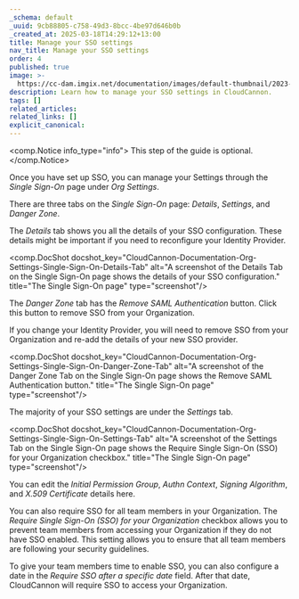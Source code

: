 ```yaml
---
_schema: default
_uuid: 9cb88805-c758-49d3-8bcc-4be97d646b0b
_created_at: 2025-03-18T14:29:12+13:00
title: Manage your SSO settings
nav_title: Manage your SSO settings
order: 4
published: true
image: >-
  https://cc-dam.imgix.net/documentation/images/default-thumbnail/2023-Q4/CloudCannon-Documentation-Thumbnail.png
description: Learn how to manage your SSO settings in CloudCannon.
tags: []
related_articles:
related_links: []
explicit_canonical:
---
```

<comp.Notice info_type="info">
  This step of the guide is optional.
</comp.Notice>

Once you have set up SSO, you can manage your Settings through the *Single Sign-On* page under *Org Settings*.

There are three tabs on the *Single Sign-On* page: *Details*, *Settings*, and *Danger Zone*.

The *Details* tab shows you all the details of your SSO configuration. These details might be important if you need to reconfigure your Identity Provider.

<comp.DocShot docshot_key="CloudCannon-Documentation-Org-Settings-Single-Sign-On-Details-Tab" alt="A screenshot of the Details Tab on the Single Sign-On page shows the details of your SSO configuration." title="The Single Sign-On page" type="screenshot"/>

The *Danger Zone* tab has the *Remove SAML Authentication* button. Click this button to remove SSO from your Organization.

If you change your Identity Provider, you will need to remove SSO from your Organization and re-add the details of your new SSO provider.

<comp.DocShot docshot_key="CloudCannon-Documentation-Org-Settings-Single-Sign-On-Danger-Zone-Tab" alt="A screenshot of the Danger Zone Tab on the Single Sign-On page shows the Remove SAML Authentication button." title="The Single Sign-On page" type="screenshot"/>

The majority of your SSO settings are under the *Settings* tab.

<comp.DocShot docshot_key="CloudCannon-Documentation-Org-Settings-Single-Sign-On-Settings-Tab" alt="A screenshot of the Settings Tab on the Single Sign-On page shows the Require Single Sign-On (SSO) for your Organization checkbox." title="The Single Sign-On page" type="screenshot"/>

You can edit the *Initial Permission Group*, *Authn Context*, *Signing Algorithm*, and *X.509* *Certificate* details here.

You can also require SSO for all team members in your Organization. The *Require Single Sign-On (SSO) for your Organization* checkbox allows you to prevent team members from accessing your Organization if they do not have SSO enabled. This setting allows you to ensure that all team members are following your security guidelines.

To give your team members time to enable SSO, you can also configure a date in the *Require SSO after a specific date* field. After that date, CloudCannon will require SSO to access your Organization.